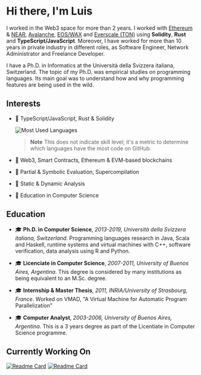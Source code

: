 # Hi there, I'm Luis

I worked in the Web3 space for more than 2 years.
I worked with [Ethereum](https://ethereum.org/) & [NEAR](https://near.org/), [Avalanche](https://www.avax.network/), [EOS/WAX](https://www.wax.io/) and [Everscale (TON)](https://everscale.network/) using **Solidity**, **Rust** and **TypeScript/JavaScript**.
Moreover, I have worked for more than 10 years in private industry in different roles, as Software Engineer, Network Administrator and Freelance Developer.

I have a Ph.D. in Informatics at the Università della Svizzera italiana, Switzerland.
The topic of my Ph.D. was empirical studies on programming languages.
Its main goal was to understand how and why programming features are being used in the wild.

## Interests

- 🔭 TypeScript/JavaScript, Rust & Solidity

  ![Most Used Languages](https://github-readme-stats.vercel.app/api/top-langs/?username=acuarica&theme=dracula&exclude_repo=phd-thesis&langs_count=10&layout=compact)
  > **Note** This does not indicate skill level; it's a metric to determine which languages have the most code on GitHub.

- 🔭 Web3, Smart Contracts, Ethereum & EVM-based blockchains
- 🔭 Partial & Symbolic Evaluation, Supercompilation
- 🔭 Static & Dynamic Analysis
- 🔭 Education in Computer Science

## Education

- 🎓 **Ph.D. in Computer Science**, _2013-2019, Università della Svizzera italiana, Switzerland_.
  Programming languages research in Java, Scala and Haskell, runtime systems and virtual machines with C++, software verification, data analysis using R and Python.

- 🎓 **Licenciate in Computer Science**, _2007-2011, University of Buenos Aires, Argentina_.
  This degree is considered by many institutions as being equivalent to an M.Sc. degree.

- 🎓 **Internship & Master Thesis**, _2011, INRIA/University of Strasbourg, France_.
  Worked on VMAD, "A Virtual Machine for Automatic Program Parallelization"

- 🎓 **Computer Analyst**, _2003-2006, University of Buenos Aires, Argentina_.
  This is a 3 years degree as part of the Licentiate in Computer Science programme.

## Currently Working On

[![Readme Card](https://github-readme-stats.vercel.app/api/pin/?username=acuarica&repo=vscode-ethers&theme=dracula)](https://github.com/acuarica/vscode-ethers)
[![Readme Card](https://github-readme-stats.vercel.app/api/pin/?username=acuarica&repo=evm&theme=dracula)](https://github.com/acuarica/evm)
